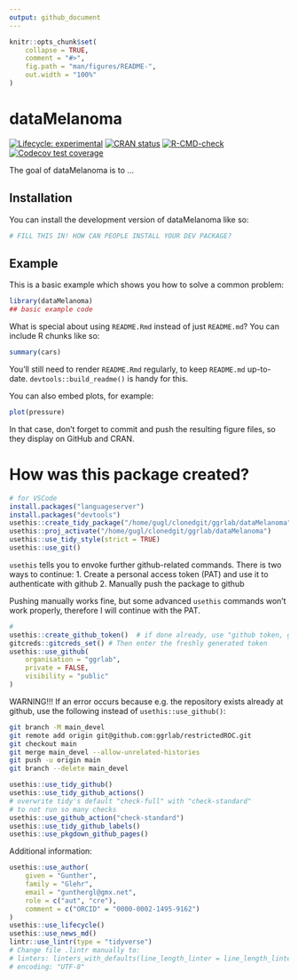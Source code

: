 ```yaml
---
output: github_document
---
```


<!-- README.md is generated from README.Rmd. Please edit that file -->

```r
knitr::opts_chunk$set(
    collapse = TRUE,
    comment = "#>",
    fig.path = "man/figures/README-",
    out.width = "100%"
)
```

# dataMelanoma

<!-- badges: start -->
[![Lifecycle: experimental](https://img.shields.io/badge/lifecycle-experimental-orange.svg)](https://lifecycle.r-lib.org/articles/stages.html#experimental)
[![CRAN status](https://www.r-pkg.org/badges/version/dataMelanoma)](https://CRAN.R-project.org/package=dataMelanoma)
[![R-CMD-check](https://github.com/ggrlab/dataMelanoma/actions/workflows/R-CMD-check.yaml/badge.svg)](https://github.com/ggrlab/dataMelanoma/actions/workflows/R-CMD-check.yaml)
[![Codecov test coverage](https://codecov.io/gh/ggrlab/dataMelanoma/branch/master/graph/badge.svg)](https://app.codecov.io/gh/ggrlab/dataMelanoma?branch=master)
<!-- badges: end -->

The goal of dataMelanoma is to ...

## Installation

You can install the development version of dataMelanoma like so:

``` r
# FILL THIS IN! HOW CAN PEOPLE INSTALL YOUR DEV PACKAGE?
```

## Example

This is a basic example which shows you how to solve a common problem:

```r
library(dataMelanoma)
## basic example code
```

What is special about using `README.Rmd` instead of just `README.md`? You can include R chunks like so:

```r
summary(cars)
```

You'll still need to render `README.Rmd` regularly, to keep `README.md` up-to-date. `devtools::build_readme()` is handy for this.

You can also embed plots, for example:

```r
plot(pressure)
```

In that case, don't forget to commit and push the resulting figure files, so they display on GitHub and CRAN.



# How was this package created?

```r
# for VSCode
install.packages("languageserver")
install.packages("devtools")
usethis::create_tidy_package("/home/gugl/clonedgit/ggrlab/dataMelanoma")
usethis::proj_activate("/home/gugl/clonedgit/ggrlab/dataMelanoma")
usethis::use_tidy_style(strict = TRUE)
usethis::use_git()
```


``usethis`` tells you to envoke further github-related commands. 
There is two ways to continue: 
1. Create a personal access token (PAT) and use it to authenticate with github
2. Manually push the package to github 

Pushing manually works fine, but some advanced ``usethis`` commands won't work properly, 
therefore I will continue with the PAT.

```r
#
usethis::create_github_token()  # if done already, use "github token, ggrlab, PAT" password
gitcreds::gitcreds_set() # Then enter the freshly generated token
usethis::use_github(
    organisation = "ggrlab",
    private = FALSE,
    visibility = "public"
)
```

WARNING!!!
If an error occurs because e.g. the repository exists already at github, use the following instead of 
``usethis::use_github()``:
```bash
git branch -M main_devel
git remote add origin git@github.com:ggrlab/restrictedROC.git
git checkout main
git merge main_devel --allow-unrelated-histories
git push -u origin main
git branch --delete main_devel
```

```r
usethis::use_tidy_github()
usethis::use_tidy_github_actions()
# overwrite tidy's default "check-full" with "check-standard"
# to not run so many checks
usethis::use_github_action("check-standard")
usethis::use_tidy_github_labels()
usethis::use_pkgdown_github_pages()
```

Additional information: 
```r
usethis::use_author(
    given = "Gunther",
    family = "Glehr",
    email = "gunthergl@gmx.net",
    role = c("aut", "cre"),
    comment = c("ORCID" = "0000-0002-1495-9162")
)
usethis::use_lifecycle()
usethis::use_news_md()
lintr::use_lintr(type = "tidyverse")
# Change file .lintr manually to:
# linters: linters_with_defaults(line_length_linter = line_length_linter(120),indentation_linter = indentation_linter(4)) # see vignette("lintr")
# encoding: "UTF-8"
```